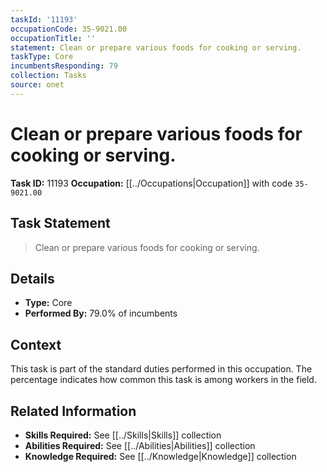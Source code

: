 ```yaml
---
taskId: '11193'
occupationCode: 35-9021.00
occupationTitle: ''
statement: Clean or prepare various foods for cooking or serving.
taskType: Core
incumbentsResponding: 79
collection: Tasks
source: onet
---
```

# Clean or prepare various foods for cooking or serving.

**Task ID:** 11193
**Occupation:** [[../Occupations|Occupation]] with code `35-9021.00`

## Task Statement

> Clean or prepare various foods for cooking or serving.

## Details

- **Type:** Core
- **Performed By:** 79.0% of incumbents

## Context

This task is part of the standard duties performed in this occupation. The percentage indicates how common this task is among workers in the field.

## Related Information

- **Skills Required:** See [[../Skills|Skills]] collection
- **Abilities Required:** See [[../Abilities|Abilities]] collection
- **Knowledge Required:** See [[../Knowledge|Knowledge]] collection

